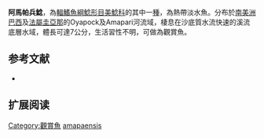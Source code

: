 {{Speciesbox
| name = 阿馬帕兵鯰
| image =  
| image_width = 250px
| image_caption = 
| status = NE
| status_system = IUCN3.1
| genus = Corydoras
| species = amapaensis
| authority = [[Nijssen|Nijssen]], 1972
| synonyms =  
}}

'''阿馬帕兵鯰'''，為[[輻鰭魚綱|輻鰭魚綱]][[鯰形目|鯰形目]][[美鯰科|美鯰科]]的其中一[[種|種]]，為熱帶淡水魚。分布於[[南美洲|南美洲]][[巴西|巴西]]及[[法屬圭亞那|法屬圭亞那]]的Oyapock及Amapari河流域，棲息在沙底質水流快速的溪流底層水域，體長可達7公分，生活習性不明，可做為觀賞魚。

==参考文献==
*{{FishBase_species|genus=Corydoras|species=amapaensis|year=2014|month=11}}

== 扩展阅读 ==
{{refbegin}}
{{wikispecies-inline|Corydoras amapaensis|阿馬帕兵鯰}}
{{refend}}
{{Taxonbar|from=Q3694936}}

[[Category:觀賞魚|Category:觀賞魚]]
[[Category:兵鯰屬|amapaensis]]